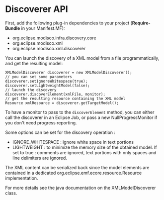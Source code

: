 = Discoverer API =

First, add the following plug-in dependencies to your project ('''Require-Bundle''' in your Manifest.MF):
* org.eclipse.modisco.infra.discovery.core
* org.eclipse.modisco.xml
* org.eclipse.modisco.xml.discoverer

You can launch the discovery of a XML model from a file programmatically, and get the resulting model:
<pre>
XMLModelDiscoverer discoverer = new XMLModelDiscoverer();
// you can set some parameters
discoverer.setIgnoreWhitespace(true);
discoverer.setLightweightModel(false);
// launch the discovery
discoverer.discoverElement(xmlFile, monitor);
// get the resulting resource containing the XML model
Resource xmlResource = discoverer.getTargetModel();
</pre>

To have a monitor to pass to the <code>discoverElement</code> method, you can either call the discoverer in an Eclipse Job, or pass a new NullProgressMonitor if you don't need progress reporting.

Some options can be set for the discovery operation :

* IGNORE_WHITESPACE : ignore white space in text portions
* LIGHTWEIGHT : to minimize the memory size of the obtained model. If set to true : comments are ignored, text portions with only spaces and line delimiters are ignored.

The XML content can be serialized back since the model elements are contained in a dedicated org.eclipse.emf.ecore.resource.Resource implementation.

For more details see the java documentation on the XMLModelDiscoverer class.
